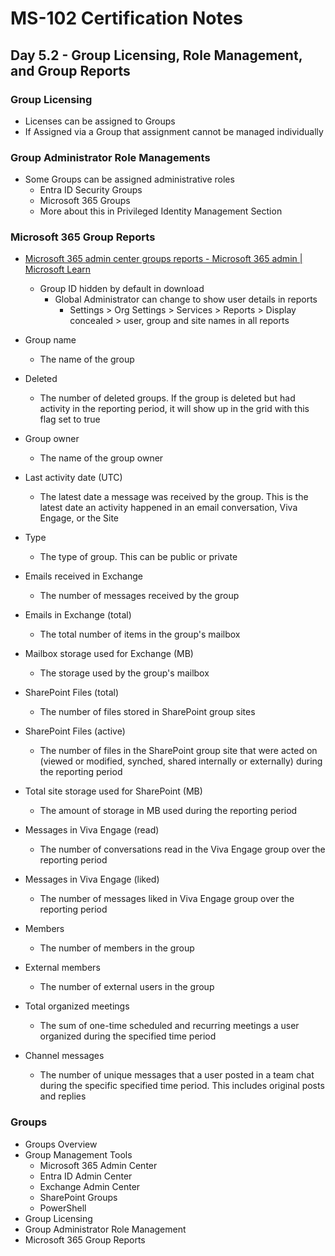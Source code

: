 # MS-102 Certification Notes
## Day 5.2 - Group Licensing, Role Management, and Group Reports

### Group Licensing
* Licenses can be assigned to Groups
* If Assigned via a Group that assignment cannot be managed individually

### Group Administrator Role Managements
* Some Groups can be assigned administrative roles
	* Entra ID Security Groups
	* Microsoft 365 Groups
	* More about this in Privileged Identity Management Section

### Microsoft 365 Group Reports
* [Microsoft 365 admin center groups reports - Microsoft 365 admin | Microsoft Learn](https://learn.microsoft.com/en-us/microsoft-365/admin/activity-reports/office-365-groups-ww?view=o365-worldwide)
	* Group ID hidden by default in download
		* Global Administrator can change to show user details in reports
			* Settings > Org Settings > Services > Reports > Display concealed > user, group and site names in all reports

* Group name
	* The name of the group
* Deleted
	* The number of deleted groups. If the group is deleted but had activity in the reporting period, it will show up in the grid with this flag set to true
* Group owner
	* The name of the group owner
* Last activity date (UTC)
	* The latest date a message was received by the group. This is the latest date an activity happened in an email conversation, Viva Engage, or the Site
* Type
	* The type of group. This can be public or private
* Emails received in Exchange
	* The number of messages received by the group
* Emails in Exchange (total)
	* The total number of items in the group's mailbox
* Mailbox storage used for Exchange (MB)
	* The storage used by the group's mailbox
* SharePoint Files (total)
	* The number of files stored in SharePoint group sites
* SharePoint Files (active)
	* The number of files in the SharePoint group site that were acted on (viewed or modified, synched, shared internally or externally) during the reporting period
* Total site storage used for SharePoint (MB)
	* The amount of storage in MB used during the reporting period
* Messages in Viva Engage (read)
	* The number of conversations read in the Viva Engage group over the reporting period
* Messages in Viva Engage (liked)
	* The number of messages liked in Viva Engage group over the reporting period
* Members
	* The number of members in the group
* External members
	* The number of external users in the group
* Total organized meetings
	* The sum of one-time scheduled and recurring meetings a user organized during the specified time period
* Channel messages
	* The number of unique messages that a user posted in a team chat during the specific specified time period. This includes original posts and replies

### Groups
* Groups Overview
* Group Management Tools
	* Microsoft 365 Admin Center
	* Entra ID Admin Center
	* Exchange Admin Center
	* SharePoint Groups
	* PowerShell
* Group Licensing
* Group Administrator Role Management
* Microsoft 365 Group Reports